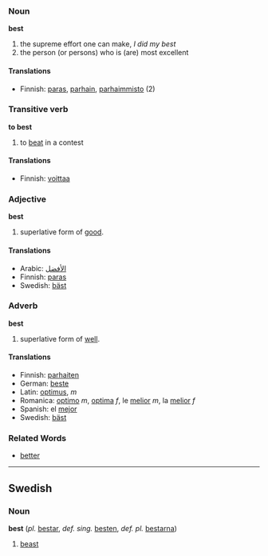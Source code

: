 ===Noun===
'''best'''
#the supreme effort one can make, ''I did my best''  
#the person (or persons) who is (are) most excellent 

====Translations====
*Finnish: [[paras]], [[parhain]], [[parhaimmisto]] (2)

===Transitive verb===
'''to best'''
# to [[beat]] in a contest

====Translations====
*Finnish: [[voittaa]]

===Adjective===
'''best'''
# superlative form of [[good]].

====Translations====
*Arabic: [[الأفضل]]
*Finnish: [[paras]]
*Swedish: [[bäst]]

===Adverb===
'''best'''
# superlative form of [[well]].

====Translations====
*Finnish: [[parhaiten]]
*German: [[beste]]
*Latin: [[optimus]], ''m''
*Romanica: [[optimo]] ''m'', [[optima]] ''f'', le [[melior]] ''m'', la [[melior]] ''f''
*Spanish: el [[mejor]]
*Swedish: [[bäst]]

===Related Words===
*[[better]]


----

==Swedish==
===Noun===
'''best''' (''pl.'' [[bestar]], ''def. sing.'' [[besten]], ''def. pl.'' [[bestarna]])

# [[beast]]